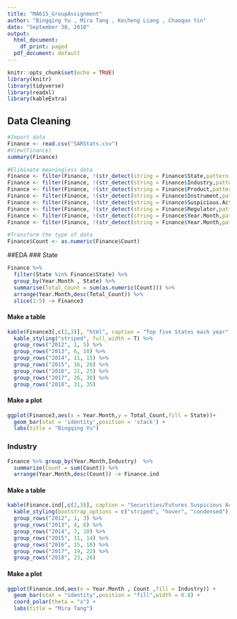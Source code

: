 ```yaml
---
title: "MA615_GroupAssignment"
author: "Bingqing Yu , Mira Tang , Kecheng Liang , Chaoqun Yin"
date: "September 30, 2018"
output:
  html_document:
    df_print: paged
  pdf_document: default
---
```


```r
knitr::opts_chunk$set(echo = TRUE)
library(knitr)
library(tidyverse)
library(readxl)
library(kableExtra)
```

## Data Cleaning
```r
#Import data
Finance <- read.csv("SARStats.csv")
#View(Finance)
summary(Finance)

#Eliminate meaningless data
Finance <- filter(Finance, !(str_detect(string = Finance$State,pattern = "\\[Total\\]")))
Finance <- filter(Finance, !(str_detect(string = Finance$Industry,pattern = "\\[Total\\]")))
Finance <- filter(Finance, !(str_detect(string = Finance$Product,pattern = "\\[Total\\]")))
Finance <- filter(Finance, !(str_detect(string = Finance$Instrument,pattern = "\\[Total\\]")))
Finance <- filter(Finance, !(str_detect(string = Finance$Suspicious.Activity,pattern = "\\[Total\\]")))
Finance <- filter(Finance, !(str_detect(string = Finance$Regulator,pattern = "\\[Total\\]")))
Finance <- filter(Finance, !(str_detect(string = Finance$Year.Month,pattern = "\\[Total\\]")))
Finance <- filter(Finance, !(str_detect(string = Finance$Year.Month,pattern = "\\[Not\\ Applicable\\]")))

#Transform the type of data
Finance$Count <- as.numeric(Finance$Count)

```

##EDA
### State
```r
Finance %>% 
  filter(State %in% Finance$State) %>% 
  group_by(Year.Month , State) %>% 
  summarise(Total_Count = sum(as.numeric(Count))) %>% 
  arrange(Year.Month,desc(Total_Count)) %>% 
  slice(1:5) -> Finance3
```

#### Make a table
```r
kable(Finance3[,c(2,3)], "html", caption = "Top five States each year") %>%
  kable_styling("striped", full_width = T) %>%
  group_rows("2012", 1, 5) %>%
  group_rows("2013", 6, 10) %>% 
  group_rows("2014", 11, 15) %>%
  group_rows("2015", 16, 20) %>%
  group_rows("2016", 21, 25) %>%
  group_rows("2017", 26, 30) %>%
  group_rows("2018", 31, 35)
```

#### Make a plot
```r
ggplot(Finance3,aes(x = Year.Month,y = Total_Count,fill = State))+
  geom_bar(stat = 'identity',position = 'stack') +
  labs(title = "Bingqing Yu")
```

### Industry
```r
Finance %>% group_by(Year.Month,Industry)  %>%  
  summarize(Count = sum(Count)) %>%
  arrange(Year.Month,desc(Count)) -> Finance.ind
```

#### Make a table
```r
kable(Finance.ind[,c(2,3)], caption = "Securities/Futures Suspicious Activity Reports by Industry" , "html" ) %>%
  kable_styling(bootstrap_options = c("striped", "hover", "condensed")) %>%
  group_rows("2012", 1, 3) %>%
  group_rows("2013", 4, 6) %>%
  group_rows("2014", 7, 10) %>%
  group_rows("2015", 11, 14) %>%
  group_rows("2016", 15, 18) %>%
  group_rows("2017", 19, 22) %>%
  group_rows("2018", 23, 26)
```

#### Make a plot
```r
ggplot(Finance.ind,aes(x = Year.Month , Count ,fill = Industry)) +
  geom_bar(stat = "identity",position = "fill",width = 0.8) +
  coord_polar(theta = "x") +
  labs(title = "Mira Tang")
```
